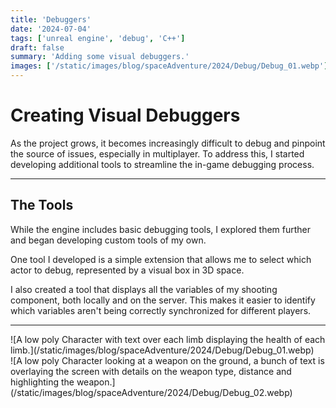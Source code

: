 ```yaml
---
title: 'Debuggers'
date: '2024-07-04'
tags: ['unreal engine', 'debug', 'C++']
draft: false
summary: 'Adding some visual debuggers.'
images: ['/static/images/blog/spaceAdventure/2024/Debug/Debug_01.webp']
---
```


# Creating Visual Debuggers

As the project grows, it becomes increasingly difficult 
to debug and pinpoint the source of issues, especially in multiplayer. 
To address this, I started developing additional tools to streamline 
the in-game debugging process.

<VideoPlayer loop autoPlay muted src="/static/vids/2024/debug/Debug_01.webm" />

--- 

## The Tools

While the engine includes basic debugging tools, 
I explored them further and began developing custom tools of my own.

One tool I developed is a simple extension that allows me to 
select which actor to debug, represented by a visual box in 3D space.

I also created a tool that displays all the variables of my shooting component, 
both locally and on the server. This makes it easier to identify which 
variables aren't being correctly synchronized for different players.

<VideoPlayer loop autoPlay muted src="/static/vids/2024/debug/Debug_02.webm" />

--- 

<div className="-mx-2 flex flex-wrap overflow-hidden xl:-mx-2">
    <div className=" w-full overflow-hidden xl:my-1 xl:w-1/2 xl:px-2">
        ![A low poly Character with text over each limb displaying the health of each limb.](/static/images/blog/spaceAdventure/2024/Debug/Debug_01.webp)
    </div>
    <div className="my-1 w-full overflow-hidden px-2 xl:my-1 xl:w-1/2 xl:px-2">
        ![A low poly Character looking at a weapon on the ground, a bunch of text is overlaying the screen with details on the weapon type, distance and highlighting the weapon.](/static/images/blog/spaceAdventure/2024/Debug/Debug_02.webp)
    </div>
</div>